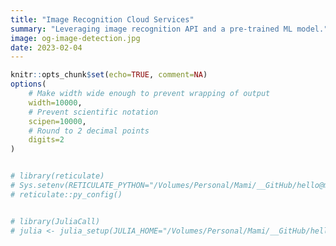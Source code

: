 ```yaml
---
title: "Image Recognition Cloud Services"
summary: "Leveraging image recognition API and a pre-trained ML model."
image: og-image-detection.jpg
date: 2023-02-04
---
```


```r
knitr::opts_chunk$set(echo=TRUE, comment=NA)
options(
    # Make width wide enough to prevent wrapping of output
    width=10000,
    # Prevent scientific notation
    scipen=10000,
    # Round to 2 decimal points
    digits=2
)


# library(reticulate)
# Sys.setenv(RETICULATE_PYTHON="/Volumes/Personal/Mami/__GitHub/hello@michaelmallari.com/www.columbia.edu-mm5470/pythonenv/v3.11.4/bin/python")
# reticulate::py_config()


# library(JuliaCall)
# julia <- julia_setup(JULIA_HOME="/Volumes/Personal/Mami/__GitHub/hello@michaelmallari.com/www.columbia.edu-mm5470/juliaenv/v1.9.2/bin")
```




